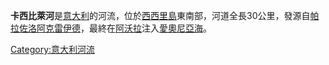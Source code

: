 '''卡西比萊河'''是[[意大利|意大利]]的河流，位於[[西西里島|西西里島]]東南部，河道全長30公里，發源自[[帕拉佐洛阿克雷伊德|帕拉佐洛阿克雷伊德]]，最終在[[阿沃拉|阿沃拉]]注入[[愛奧尼亞海|愛奧尼亞海]]。

{{coord|36.9478|N|15.19|E|source:kolossus-dewiki|display=title}}

{{Italy-geo-stub}}
[[Category:意大利河流|Category:意大利河流]]